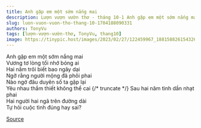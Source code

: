 ```yaml
---
title: Anh gặp em một sớm nắng mai
description: Lượn vượn vườn thơ - tháng 10-1 Anh gặp em một sớm nắng mai Vương tơ lòng tối nhớ bóng ai
slug: luon-vuon-vuon-tho-thang-10-1704188090331
authors: TonyVu
tags: [lượn-vượn-vườn-thơ, TonyVu, thang10]
image: https://tinypic.host/images/2023/02/27/122459967_188158826154326_2379686154550385917_n.th.jpg
---
```


Anh gặp em một sớm nắng mai\
Vương tơ lòng tối nhớ bóng ai\
Hai năm trôi biết bao ngây dại\
Ngỡ rằng người mộng đã phôi phai\
Nào ngờ đâu duyên số ta gặp lại\
Yêu nhau thắm thiết không thể cai
{/* truncate */}
Sau hai năm tình dần nhạt phai\
Hai người hai ngã trên đường dài\
Tự hỏi cuộc tình đúng hay sai?

[Source](https://www.facebook.com/ape.poem/posts/pfbid02LjQREFpz1cZneUWiwVLQ7wQeVteGimohkwYX5AKxe369ZT6bgu34GayRDP3cKeYnl)
